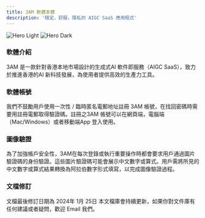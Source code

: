 ```yaml
---
title: 3AM 軟體本體
description: '穩定，舒服，隱私的 AIGC SaaS 應用程式'
---
```


<img
  className="block dark:hidden"
  src="/images/home-light.png"
  alt="Hero Light"
/>
<img
  className="hidden dark:block"
  src="/images/home-dark.png"
  alt="Hero Dark"
/>

### 軟體介紹

3AM 是一款針對香港本地市場設計的生成式AI 軟件即服務（AIGC SaaS），致力於推進香港的AI 新科技發展，為使用者提供高效的生產力工具。

### 軟體帳號

我們不鼓勵用戶使用一次性 / 臨時匿名電郵地址註冊 3AM 帳號，在找回密碼時需要用註冊電郵取得驗證碼。註冊之3AM 帳號可以在網頁端，電腦端（Mac/Windows）或者移動端App 登入使用。

### 圖像驗證

為了加強帳戶安全性，3AM在每次登錄或執行重要操作時都會要求用戶通過圖片驗證碼的身份驗證。這些圖片驗證碼可能會展示中文數字或算式。用戶需將所見的中文數字或算式結果轉換為阿拉伯數字形式填寫，以完成圖像驗證過程。

### 文檔修訂

文檔最後修訂日期為 2024年 1月 25日
<Info>本文檔庫會持續更新，如果你對文件庫有任何建議或者疑問，歡迎 Email 我們。</Info>
